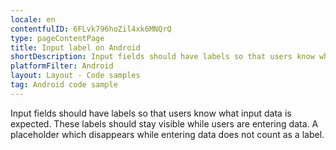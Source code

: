 ```yaml
---
locale: en
contentfulID: 6FLvk796hoZil4xk6MNQrQ
type: pageContentPage
title: Input label on Android
shortDescription: Input fields should have labels so that users know what input data is expected.
platformFilter: Android
layout: Layout - Code samples
tag: Android code sample
---
```


Input fields should have labels so that users know what input data is expected. These labels should stay visible while users are entering data. A placeholder which disappears while entering data does not count as a label.

<CodeSample id="input-label" locale="en" platform="android" />
